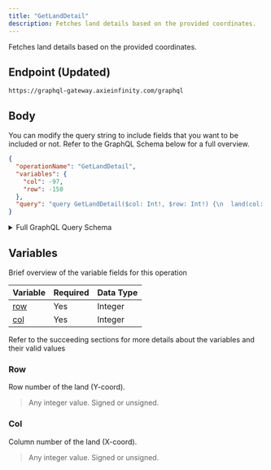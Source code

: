 ```yaml
---
title: "GetLandDetail"
description: Fetches land details based on the provided coordinates.
---
```


Fetches land details based on the provided coordinates.

## Endpoint (Updated)

```
https://graphql-gateway.axieinfinity.com/graphql
```

## Body

You can modify the query string to include fields that you want to be included or not. Refer to the GraphQL Schema below for a full overview.

```json
{
  "operationName": "GetLandDetail",
  "variables": {
    "col": -97,
    "row": -150
  },
  "query": "query GetLandDetail($col: Int!, $row: Int!) {\n  land(col: $col, row: $row) {\n    ...LandDetail\n    __typename\n  }\n}\n\nfragment LandDetail on LandPlot {\n  tokenId\n  owner\n  ownerProfile {\n    name\n    __typename\n  }\n  landType\n  row\n  col\n  auction {\n    ...AxieAuction\n    __typename\n  }\n  __typename\n}\n\nfragment AxieAuction on Auction {\n  startingPrice\n  endingPrice\n  startingTimestamp\n  endingTimestamp\n  duration\n  timeLeft\n  currentPrice\n  currentPriceUSD\n  suggestedPrice\n  seller\n  listingIndex\n  state\n  __typename\n}\n"
}
```

<details>
<summary>Full GraphQL Query Schema</summary>  
<p>
&nbsp;

```graphql
query GetLandDetail($col: Int!, $row: Int!) {
  land(col: $col, row: $row) {
    ...LandDetail
    __typename
  }
}

fragment LandDetail on LandPlot {
  tokenId
  owner
  ownerProfile {
    name
    __typename
  }
  landType
  row
  col
  auction {
    ...AxieAuction
    __typename
  }
  __typename
}

fragment AxieAuction on Auction {
  startingPrice
  endingPrice
  startingTimestamp
  endingTimestamp
  duration
  timeLeft
  currentPrice
  currentPriceUSD
  suggestedPrice
  seller
  listingIndex
  state
  __typename
}
```

</p>
</details>

## Variables

Brief overview of the variable fields for this operation

| Variable    | Required | Data Type |
| ----------- | -------- | --------- |
| [row](#row) | Yes      | Integer   |
| [col](#col) | Yes      | Integer   |

Refer to the succeeding sections for more details about the variables and their valid values

### Row

Row number of the land (Y-coord).

> Any integer value. Signed or unsigned.

### Col

Column number of the land (X-coord).

> Any integer value. Signed or unsigned.
